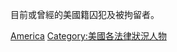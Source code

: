目前或曾經的美國籍囚犯及被拘留者。
{{portal|美國|人物}}
[[Category:依國籍劃分的囚犯及被拘留者|America]]
[[Category:美國各法律狀況人物|Category:美國各法律狀況人物]]